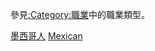{{Catnav|頁面分類|各種主題的頁面分類|按國家分類|各國人物|墨西哥人}}
{{Catnav|頁面分類|人物|職業|按职业分类的各国人物}}
{{Catnav|頁面分類|人物|各國人物|墨西哥人}}

參見[[:Category:職業|:Category:職業]]中的職業類型。
{{Commons category|People of Mexico by occupation}}

[[Category:墨西哥人|]]
[[Category:各職業諸國人物|Mexican]]